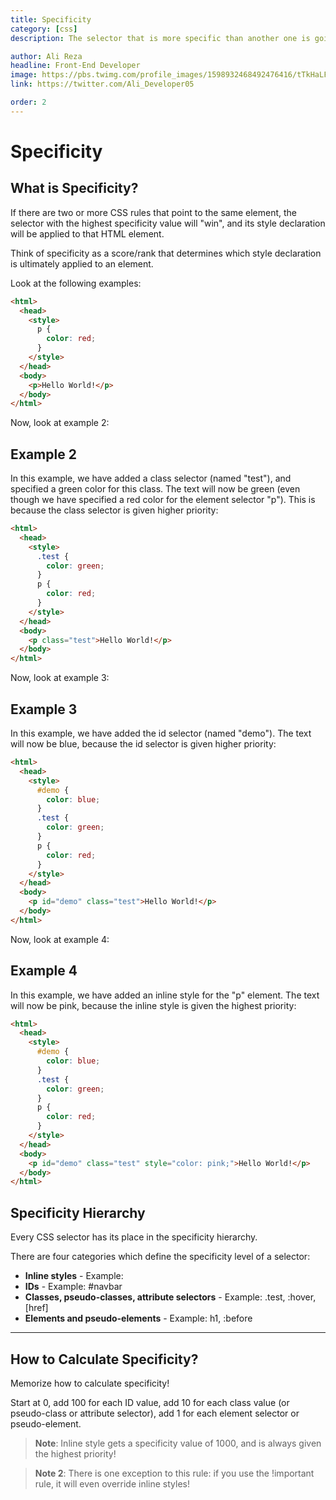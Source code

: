 ```yaml
---
title: Specificity
category: [css]
description: The selector that is more specific than another one is going to win. (id, class, tag)

author: Ali Reza
headline: Front-End Developer
image: https://pbs.twimg.com/profile_images/1598932468492476416/tTkHaLF7_400x400.jpg
link: https://twitter.com/Ali_Developer05

order: 2
---
```


# Specificity

## What is Specificity?

If there are two or more CSS rules that point to the same element, the selector with the highest specificity value will "win", and its style declaration will be applied to that HTML element.

Think of specificity as a score/rank that determines which style declaration is ultimately applied to an element.

Look at the following examples:

```html index.html
<html>
  <head>
    <style>
      p {
        color: red;
      }
    </style>
  </head>
  <body>
    <p>Hello World!</p>
  </body>
</html>
```

Now, look at example 2:

## Example 2

In this example, we have added a class selector (named "test"), and specified a green color for this class. The text will now be green (even though we have specified a red color for the element selector "p"). This is because the class selector is given higher priority:

```html
<html>
  <head>
    <style>
      .test {
        color: green;
      }
      p {
        color: red;
      }
    </style>
  </head>
  <body>
    <p class="test">Hello World!</p>
  </body>
</html>
```

Now, look at example 3:

## Example 3

In this example, we have added the id selector (named "demo"). The text will now be blue, because the id selector is given higher priority:

```html
<html>
  <head>
    <style>
      #demo {
        color: blue;
      }
      .test {
        color: green;
      }
      p {
        color: red;
      }
    </style>
  </head>
  <body>
    <p id="demo" class="test">Hello World!</p>
  </body>
</html>
```

Now, look at example 4:

## Example 4

In this example, we have added an inline style for the "p" element. The text will now be pink, because the inline style is given the highest priority:

```html
<html>
  <head>
    <style>
      #demo {
        color: blue;
      }
      .test {
        color: green;
      }
      p {
        color: red;
      }
    </style>
  </head>
  <body>
    <p id="demo" class="test" style="color: pink;">Hello World!</p>
  </body>
</html>
```

## Specificity Hierarchy

Every CSS selector has its place in the specificity hierarchy.

There are four categories which define the specificity level of a selector:

- **Inline styles** - Example:
- **IDs** - Example: #navbar
- **Classes, pseudo-classes, attribute selectors** - Example: .test, :hover, [href]
- **Elements and pseudo-elements** - Example: h1, :before

<hr />

## How to Calculate Specificity?

Memorize how to calculate specificity!

Start at 0, add 100 for each ID value, add 10 for each class value (or pseudo-class or attribute selector), add 1 for each element selector or pseudo-element.

> **Note**: Inline style gets a specificity value of 1000, and is always given the highest priority!

> **Note 2**: There is one exception to this rule: if you use the !important rule, it will even override inline styles!
